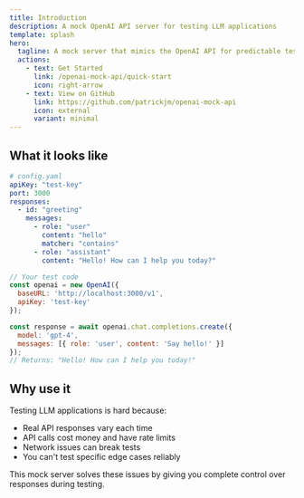 ```yaml
---
title: Introduction
description: A mock OpenAI API server for testing LLM applications
template: splash
hero:
  tagline: A mock server that mimics the OpenAI API for predictable testing
  actions:
    - text: Get Started
      link: /openai-mock-api/quick-start
      icon: right-arrow
    - text: View on GitHub
      link: https://github.com/patrickjm/openai-mock-api
      icon: external
      variant: minimal
---
```



## What it looks like

```yaml
# config.yaml
apiKey: "test-key"
port: 3000
responses:
  - id: "greeting"
    messages:
      - role: "user"
        content: "hello"
        matcher: "contains"
      - role: "assistant"
        content: "Hello! How can I help you today?"
```

```javascript
// Your test code
const openai = new OpenAI({
  baseURL: 'http://localhost:3000/v1',
  apiKey: 'test-key'
});

const response = await openai.chat.completions.create({
  model: 'gpt-4',
  messages: [{ role: 'user', content: 'Say hello!' }]
});
// Returns: "Hello! How can I help you today!"
```

## Why use it

Testing LLM applications is hard because:
- Real API responses vary each time
- API calls cost money and have rate limits
- Network issues can break tests
- You can't test specific edge cases reliably

This mock server solves these issues by giving you complete control over responses during testing.